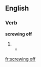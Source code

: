 ==English==

===Verb===
'''screwing off'''

# {{present participle of|screw off}}
#* {{quote-magazine
|year=1786
|volume=48‎
|page=152
|magazine=The Scots magazine
|passage=...where the keys of all the felons rooms, as well as the instruments for [[screwing off]] and on the irons of the prisoners, are kept.}}

[[fr:screwing off]]